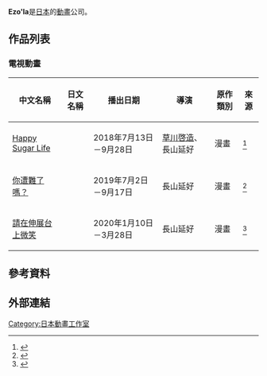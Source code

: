 {{Infobox company
|name              = Ezo'la
|logo              = 
|native_name       = 株式会社Ezo'la
|native_name_lang  = ja
|type              = [[株式會社|株式會社]]
|traded_as         = 
|foundation        = 
|founder           = 
|location          = 
|industry          = [[日本動畫|日本動畫]]
|equity            = 
|revenue           = 
|net_income        = 
|assets            = 
|num_employees     =  
|parent            = 
|divisions         = 
|subsid            = 
|homepage          = 
|footnotes         = 
|intl              = 
}}
'''Ezo'la'''是[[日本|日本]]的[[動畫|動畫]]公司。

== 作品列表 ==
=== 電視動畫 ===
{|class="wikitable"
!中文名稱!!日文名稱||播出日期!!導演!!原作類別!!來源
|-
|[[Happy_Sugar_Life|Happy Sugar Life]]||{{lang|ja|ハッピーシュガーライフ}}||2018年7月13日－9月28日||[[草川啓造|草川啓造]]、長山延好||漫畫||<ref>{{cite web |url=https://www.animenewsnetwork.com/news/2018-03-21/happy-sugar-life-horror-anime-reveals-cast-staff/.129294 |title=Happy Sugar Life Horror Anime Reveals Cast, Staff |last=Loo |first=Egan |date=2018-03-21 |website=[[Anime_News_Network|Anime News Network]] |access-date=2018-03-21 |archive-date=2020-12-13 |archive-url=https://web.archive.org/web/20201213184130/https://www.animenewsnetwork.com/news/2018-03-21/happy-sugar-life-horror-anime-reveals-cast-staff/.129294 }}</ref>
|-
|[[你遭難了嗎？|你遭難了嗎？]]||{{lang|ja|ソウナンですか？}}||2019年7月2日－9月17日||長山延好||漫畫||<ref>{{cite web|last1=Pineda|first1=Rafael Antonio|url=https://www.animenewsnetwork.com/news/2019-03-03/are-you-lost-anime-promo-unveils-cast-staff-july-tv-airing/.143989|title=Are You Lost? Anime's Promo Unveils Cast, Staff, July TV Airing|publisher=[[Anime_News_Network|Anime News Network]]|date=2019-03-03|access-date=2019-03-03|archive-date=2020-11-11|archive-url=https://web.archive.org/web/20201111200703/https://www.animenewsnetwork.com/news/2019-03-03/are-you-lost-anime-promo-unveils-cast-staff-july-tv-airing/.143989}}</ref>
|-
|[[請在伸展台上微笑|請在伸展台上微笑]]||{{lang|ja|ランウェイで笑って}}||2020年1月10日－3月28日||長山延好||漫畫||<ref>{{cite web|last1=Pineda|first1=Rafael Antonio|title=Smile Down the Runway Manga Gets TV Anime|url=https://www.animenewsnetwork.com/news/2019-09-16/smile-down-the-runway-manga-gets-tv-anime/.151099|website=Anime News Network|access-date=2019-09-16|date=2019-09-16|archive-date=2019-11-05|archive-url=https://web.archive.org/web/20191105071848/https://www.animenewsnetwork.com/news/2019-09-16/smile-down-the-runway-manga-gets-tv-anime/.151099}}</ref>
|}

== 參考資料 ==
{{Reflist}}

== 外部連結 ==

{{日本動畫工作室}}

[[Category:日本動畫工作室|Category:日本動畫工作室]]